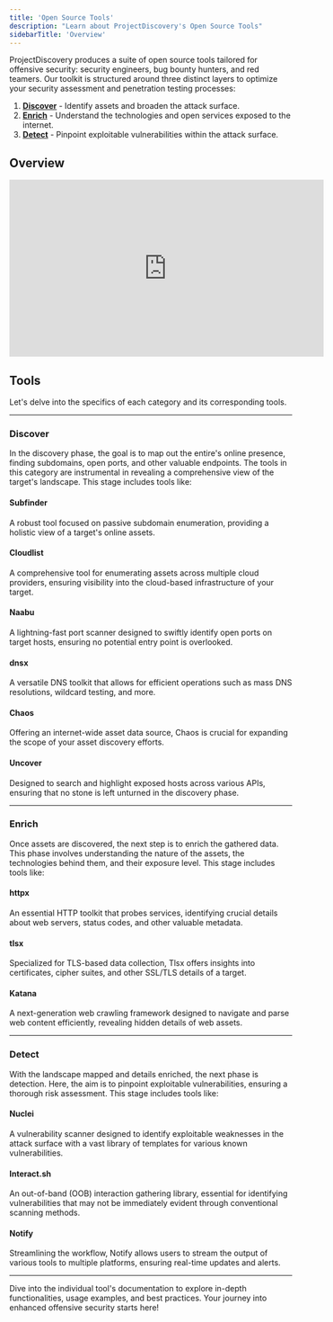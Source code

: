 ```yaml
---
title: 'Open Source Tools'
description: "Learn about ProjectDiscovery's Open Source Tools"
sidebarTitle: 'Overview'
---
```


ProjectDiscovery produces a suite of open source tools tailored for offensive security: security engineers, bug bounty hunters, and red teamers. Our toolkit is structured around three distinct layers to optimize your security assessment and penetration testing processes:

1. [**Discover**](#discover) - Identify assets and broaden the attack surface.
2. [**Enrich**](#enrich) - Understand the technologies and open services exposed to the internet.
3. [**Detect**](#detect) - Pinpoint exploitable vulnerabilities within the attack surface.

## Overview
<iframe
  width="560"
  height="315"
  src="https://www.youtube.com/embed/o4T3NTl-vCg"
  title="YouTube video player"
  frameBorder="0"
  allow="accelerometer; autoplay; clipboard-write; encrypted-media; gyroscope; picture-in-picture"
  allowFullScreen
></iframe>


## Tools
Let's delve into the specifics of each category and its corresponding tools.

---

### Discover
In the discovery phase, the goal is to map out the entire's online presence, finding subdomains, open ports, and other valuable endpoints. The tools in this category are instrumental in revealing a comprehensive view of the target's landscape. This stage includes tools like:

#### Subfinder
A robust tool focused on passive subdomain enumeration, providing a holistic view of a target's online assets.

#### Cloudlist
A comprehensive tool for enumerating assets across multiple cloud providers, ensuring visibility into the cloud-based infrastructure of your target.

#### Naabu
A lightning-fast port scanner designed to swiftly identify open ports on target hosts, ensuring no potential entry point is overlooked.  

#### dnsx
A versatile DNS toolkit that allows for efficient operations such as mass DNS resolutions, wildcard testing, and more.

#### Chaos
Offering an internet-wide asset data source, Chaos is crucial for expanding the scope of your asset discovery efforts.  

#### Uncover
Designed to search and highlight exposed hosts across various APIs, ensuring that no stone is left unturned in the discovery phase.

---
### Enrich
Once assets are discovered, the next step is to enrich the gathered data. This phase involves understanding the nature of the assets, the technologies behind them, and their exposure level. This stage includes tools like:

#### httpx
An essential HTTP toolkit that probes services, identifying crucial details about web servers, status codes, and other valuable metadata.

#### tlsx
Specialized for TLS-based data collection, Tlsx offers insights into certificates, cipher suites, and other SSL/TLS details of a target.  

#### Katana
A next-generation web crawling framework designed to navigate and parse web content efficiently, revealing hidden details of web assets.

---
### Detect
With the landscape mapped and details enriched, the next phase is detection. Here, the aim is to pinpoint exploitable vulnerabilities, ensuring a thorough risk assessment. This stage includes tools like:

#### Nuclei
A vulnerability scanner designed to identify exploitable weaknesses in the attack surface with a vast library of templates for various known vulnerabilities. 

#### Interact.sh
An out-of-band (OOB) interaction gathering library, essential for identifying vulnerabilities that may not be immediately evident through conventional scanning methods.

#### Notify
Streamlining the workflow, Notify allows users to stream the output of various tools to multiple platforms, ensuring real-time updates and alerts.  


---

Dive into the individual tool's documentation to explore in-depth functionalities, usage examples, and best practices. Your journey into enhanced offensive security starts here!